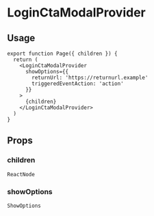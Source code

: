 
<Meta title="triple-web-nextjs / LoginCtaModalProvider" />

# LoginCtaModalProvider

## Usage

```tsx
export function Page({ children }) {
  return (
    <LoginCtaModalProvider
      showOptions={{
        returnUrl: 'https://returnurl.example'
        triggeredEventAction: 'action'
      }}
    >
      {children}
    </LoginCtaModalProvider>
  )
}
```

## Props

### children

`ReactNode`

### showOptions

`ShowOptions`
